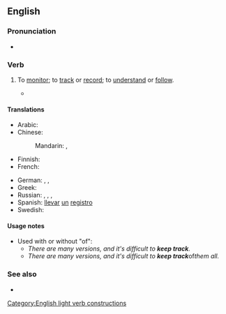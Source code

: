 ==English==

===Pronunciation===
* {{audio|en|en-us-keep track.ogg|Audio (Mid-Atlantic)}}

===Verb===
{{en-verb|keep<,,kept> track}}

# To [[monitor]]; to [[track]] or [[record]]; to [[understand]] or [[follow]].
#: {{ux|en|Please [[sign in]], so that we can '''keep track''' of who is here.}}
#*{{quote-video game|en||developer={{w|BioWare}}|title={{w|Mass Effect 3}}|genre=[[science fiction|Science Fiction]]|location=Redwood City|publisher=Electronic Arts|year=2012|platform=PC|scene=Normandy SR-2|oclc=962368035|text=Dalatrass: No good can come from curing the genophage.<br>Shepard: The krogan have paid for their mistakes. The genophage has gone on long enough.<br>Wrex: One thousand, four hundred and seventy-six years, if you're '''keeping track'''.<br>Datatrass: It was a thousand years of peace free from these... brutes.}}

====Translations====
{{trans-top|monitor}}
* Arabic: {{t|ar|رَاقَّبَ}}
* Chinese:
*: Mandarin: {{t+|cmn|監測|sc=Hani}}, {{t+|cmn|监测|tr=jiāncè|sc=Hani}}
* Finnish: {{t+|fi|seurata}}
* French: {{t|fr|[[garder]] [[un]] [[suivi]]}}
{{trans-mid}}
* German: {{t+|de|verfolgen}}, {{t+|de|nachverfolgen}}, {{t|de|im Auge behalten}}
* Greek: {{t+|el|παρακολουθώ}}
* Russian: {{t+|ru|отсле́живать|impf}}, {{t+|ru|отследи́ть|pf}}, {{t+|ru|следи́ть|impf}}, {{t+|ru|проследи́ть|pf}}
* Spanish: [[llevar]] [[un]] [[registro]]
* Swedish: {{t|sv|hålla reda på}}
{{trans-bottom}}

====Usage notes====
* Used with or without "of":
** ''There are many versions, and it's difficult to '''keep track'''.''
** ''There are many versions, and it's difficult to '''keep track''' ''of'' them all.''

===See also===
* {{l|en|keep tabs on}}

[[Category:English light verb constructions]]